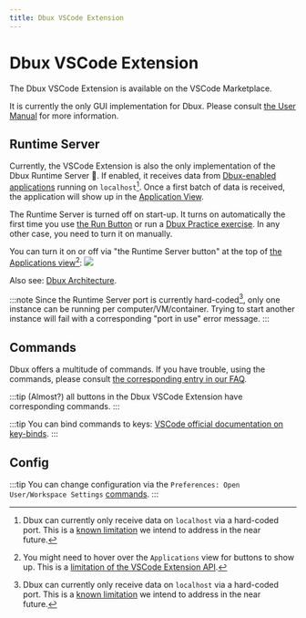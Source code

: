 ```yaml
---
title: Dbux VSCode Extension
---
```

# Dbux VSCode Extension


<TOC toc={toc} />


The Dbux VSCode Extension is available on the VSCode Marketplace. 

It is currently the only GUI implementation for Dbux. Please consult [the User Manual](../using-dbux/) for more information.


## Runtime Server

Currently, the VSCode Extension is also the only implementation of the Dbux Runtime Server 📡. If enabled, it receives data from [Dbux-enabled applications](../using-dbux/02-enable-dbux.mdx) running on `localhost`[^1]. Once a first batch of data is received, the application will show up in the [Application View](../using-dbux/applications).

The Runtime Server is turned off on start-up. It turns on automatically the first time you use [the Run Button](../using-dbux/03-the-run-button.mdx) or run a [Dbux Practice exercise](../dbux-practice/01-overview.mdx). In any other case, you need to turn it on manually. 

You can turn it on or off via "the Runtime Server button" at the top of [the Applications view](../using-dbux/06-applications.mdx)[^2]:
<Img screen src="runtime-server-button.png" />

Also see: [Dbux Architecture](./00-architecture-overview.mdx).

:::note
Since the Runtime Server port is currently hard-coded[^1], only one instance can be running per computer/VM/container. Trying to start another instance will fail with a corresponding "port in use" error message.
:::

## Commands


Dbux offers a multitude of commands. If you have trouble, using the commands, please consult [the corresponding entry in our FAQ](../08-faq.mdx#how-to-use-commands).

:::tip
(Almost?) all buttons in the Dbux VSCode Extension have corresponding commands.
:::

:::tip
You can bind commands to keys: [VSCode official documentation on key-binds](https://code.visualstudio.com/docs/getstarted/keybindings).
:::

<Commands />


## Config


:::tip
You can change configuration via the `Preferences: Open User/Workspace Settings` [commands](../08-faq.mdx#how-to-use-commands).
:::

<Config />


[^1]: Dbux can currently only receive data on `localhost` via a hard-coded port. This is a [known limitation](../advanced/future-work) we intend to address in the near future.
[^2]: You might need to hover over the `Applications` view for buttons to show up. This is a [limitation of the VSCode Extension API](https://github.com/microsoft/vscode/issues/78829).
